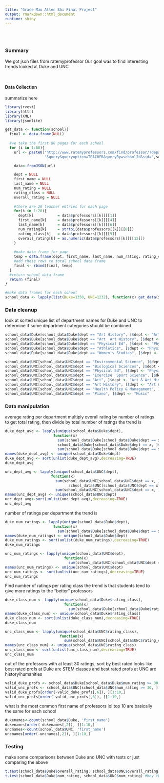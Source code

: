 ```yaml
---
title: "Grace Mao Allen Shi Final Project"
output: rmarkdown::html_document
runtime: shiny
---
```


<style type="text/css">
.table {
    width: 40%;
    position: relative;
    left: 7.5%;
}
</style>

<br/><br/>

### Summary

We got json files from ratemyprofessor
Our goal was to find interesting trends
looked at Duke and UNC

<br/>


#### Data Collection

summarize here

```r
library(rvest)
library(httr)
library(XML)
library(jsonlite)

get_data <- function(school){
  final <- data.frame(NULL)
  
  #we take the first 80 pages for each school
  for (i in 1:80){
    url <- paste0("http://www.ratemyprofessors.com/find/professor/?department&institution=Duke%20University&page=",i,
                  "&query&queryoption=TEACHER&queryBy=schoolId&sid=",school,"&sortBy")

    data<-fromJSON(url)

    dept = NULL
    first_name = NULL
    last_name = NULL
    num_rating = NULL
    rating_class = NULL
    overall_rating = NULL
    
    #there are 20 teacher entries for each page 
    for(k in 1:20){
      dept[k]           = data$professors[[k]][[1]]
      first_name[k]     = data$professors[[k]][[4]]
      last_name[k]      = data$professors[[k]][[6]]
      num_rating[k]     = strtoi(data$professors[[k]][[8]])
      rating_class[k]   = data$professors[[k]][[9]]
      overall_rating[k] = as.numeric(data$professors[[k]][[12]])
    }
    
    #make data frame for page
    temp = data.frame(dept, first_name, last_name, num_rating, rating_class, overall_rating, stringsAsFactors = FALSE)
    #add these rows to total school data frame
    final <- rbind(final, temp)
  }
  #return school data frame 
  return (final)
}

#make data frames for each school
school_data <- lapply(list(Duke=1350, UNC=1232), function(x) get_data(x))
```

### Data cleanup

look at sorted unique list of department names for Duke and UNC to determine if some department categories should be combined

```r
school_data$Duke[school_data$Duke$dept == "Art History", ]$dept <- "Art & Art History"
school_data$Duke[school_data$Duke$dept == "Art  Art History", ]$dept <- "Art & Art History"
school_data$Duke[school_data$Duke$dept == "Physical Ed", ]$dept <- "Physical Education"
school_data$Duke[school_data$Duke$dept == "Athletics", ]$dept <- "Physical Education"
school_data$Duke[school_data$Duke$dept == "Women's Studies", ]$dept <- "Womens Studies"

school_data$UNC[school_data$UNC$dept == "Environmental Science", ]$dept <- "Environmental Sci & Eng"
school_data$UNC[school_data$UNC$dept == "Biological Sciences", ]$dept <- "Biology"
school_data$UNC[school_data$UNC$dept == "Physical Ed", ]$dept <- "Physical Education"
school_data$UNC[school_data$UNC$dept == "Exercise  Sport Science", ]$dept <- "Exercise & Sport Science"
school_data$UNC[school_data$UNC$dept == "Art", ]$dept <- "Art & Art History"
school_data$UNC[school_data$UNC$dept == "Art History", ]$dept <- "Art & Art History"
school_data$UNC[school_data$UNC$dept == "Health Policy & Management", ]$dept <- "Health Administration"
school_data$UNC[school_data$UNC$dept == "Piano", ]$dept <- "Music"

```

### Data manipulation

average rating per department
multiply overall rating by number of ratings to get total rating, then divide by total number of ratings
the trend is

```r

duke_dept_avg <- lapply(unique(school_data$Duke$dept), 
                      function(x) 
                        sum(school_data$Duke[school_data$Duke$dept == x, ]$overall_rating * 
                        school_data$Duke[school_data$Duke$dept == x, ]$num_rating)/
                        sum(school_data$Duke[school_data$Duke$dept == x, ]$num_rating))
names(duke_dept_avg) <- unique(school_data$Duke$dept)
duke_dept_avg <- sort(unlist(duke_dept_avg),decreasing=TRUE)
duke_dept_avg

unc_dept_avg <- lapply(unique(school_data$UNC$dept), 
                     function(x) 
                       sum(school_data$UNC[school_data$UNC$dept == x, ]$overall_rating * 
                             school_data$UNC[school_data$UNC$dept == x, ]$num_rating)/
                       sum(school_data$UNC[school_data$UNC$dept == x, ]$num_rating))
names(unc_dept_avg) <- unique(school_data$UNC$dept)
unc_dept_avg<-sort(unlist(unc_dept_avg),decreasing=TRUE)
unc_dept_avg
```

number of ratings per department
the trend is  

```r
duke_num_ratings <- lapply(unique(school_data$Duke$dept), 
                      function(x) 
                        sum(school_data$Duke[school_data$Duke$dept == x, ]$num_rating))
names(duke_num_ratings) <- unique(school_data$Duke$dept)
duke_num_ratings <- sort(unlist(duke_num_ratings),decreasing=TRUE)
duke_num_ratings

unc_num_ratings <- lapply(unique(school_data$UNC$dept), 
                           function(x) 
                             sum(school_data$UNC[school_data$UNC$dept == x, ]$num_rating))
names(unc_num_ratings) <- unique(school_data$UNC$dept)
unc_num_ratings <- sort(unlist(unc_num_ratings),decreasing=TRUE)
unc_num_ratings
```

Find number of ratings per rating class
the trend is that students tend to give more ratings to the "better" professors

```r
duke_class_num <- lapply(unique(school_data$Duke$rating_class), 
                           function(x) 
                             sum(school_data$Duke[school_data$Duke$rating_class == x, ]$num_rating))
names(duke_class_num) <- unique(school_data$Duke$rating_class)
duke_class_num <- sort(unlist(duke_class_num),decreasing=TRUE)
duke_class_num

unc_class_num <- lapply(unique(school_data$UNC$rating_class), 
                         function(x) 
                           sum(school_data$UNC[school_data$UNC$rating_class == x, ]$num_rating))
names(unc_class_num) <- unique(school_data$UNC$rating_class)
unc_class_num <- sort(unlist(unc_class_num),decreasing=TRUE)
unc_class_num

```

out of the professors with at least 30 ratings, sort by best rated
looks like best rated profs at Duke are STEM classes and best rated profs at UNC are history/humanities

```r
valid_duke_profs <- school_data$Duke[school_data$Duke$num_rating >= 30, ]
valid_unc_profs <- school_data$UNC[school_data$UNC$num_rating >= 30, ]
valid_duke_profs[order(-valid_duke_profs[,6]), ][1:10,]
valid_unc_profs[order(-valid_unc_profs[,6]), ][1:10,]
```

what is the most common first name of professors lol
top 10 are basically the same for each school

```r
dukenames<-count(school_data$Duke, 'first_name')
dukenames[order(-dukenames[,2]), ][1:10,]
uncnames<-count(school_data$UNC, 'first_name')
uncnames[order(-uncnames[,2]), ][1:10,]
```

### Testing
make some comparisons between Duke and UNC with tests or just comparing the above

```r
t.test(school_data$Duke$overall_rating, school_data$UNC$overall_rating)
t.test(school_data$Duke$num_rating, school_data$UNC$num_rating) #hey this is significant!
```

